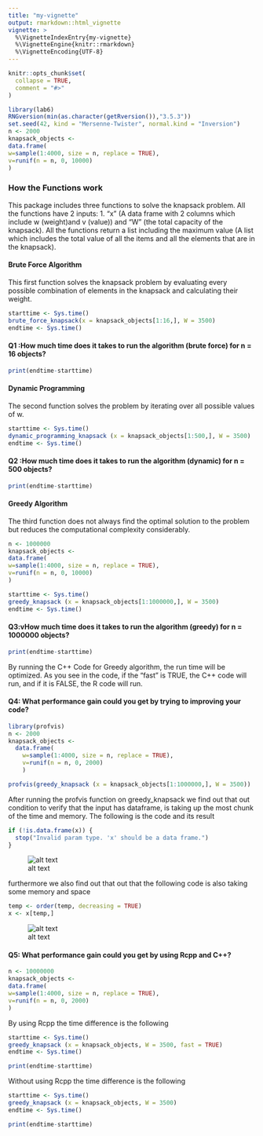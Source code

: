 ```yaml
---
title: "my-vignette"
output: rmarkdown::html_vignette
vignette: >
  %\VignetteIndexEntry{my-vignette}
  %\VignetteEngine{knitr::rmarkdown}
  %\VignetteEncoding{UTF-8}
---
```


```r
knitr::opts_chunk$set(
  collapse = TRUE,
  comment = "#>"
)
```

```r
library(lab6)
RNGversion(min(as.character(getRversion()),"3.5.3"))
set.seed(42, kind = "Mersenne-Twister", normal.kind = "Inversion")
n <- 2000
knapsack_objects <-
data.frame(
w=sample(1:4000, size = n, replace = TRUE),
v=runif(n = n, 0, 10000)
)

```

### How the Functions work

This package includes three functions to solve the knapsack problem. All the functions have 2 inputs: 1. "x" (A data frame with 2 columns which include w (weight)and v (value)) and "W" (the total capacity of the knapsack).
All the functions return a list including the maximum value (A list which includes the total value of all the items and all the elements that are in the knapsack).

#### Brute Force Algorithm
This first function solves the knapsack problem by evaluating every possible combination of elements in the knapsack and calculating their weight. 

```r
starttime <- Sys.time()
brute_force_knapsack(x = knapsack_objects[1:16,], W = 3500)
endtime <- Sys.time()

```

#### Q1 :How much time does it takes to run the algorithm (brute force) for n = 16 objects?
```r
print(endtime-starttime)
```
#### Dynamic Programming
The second function solves the problem by iterating over all possible values of w. 

```r
starttime <- Sys.time()
dynamic_programming_knapsack (x = knapsack_objects[1:500,], W = 3500)
endtime <- Sys.time()
```

#### Q2 :How much time does it takes to run the algorithm (dynamic) for n = 500 objects?
```r
print(endtime-starttime)
```
#### Greedy Algorithm
The third function does not always find the optimal solution to the problem but reduces the computational complexity considerably.

```r
n <- 1000000
knapsack_objects <-
data.frame(
w=sample(1:4000, size = n, replace = TRUE),
v=runif(n = n, 0, 10000)
)

starttime <- Sys.time()
greedy_knapsack (x = knapsack_objects[1:1000000,], W = 3500)
endtime <- Sys.time()

```

#### Q3:vHow much time does it takes to run the algorithm (greedy) for n = 1000000 objects?

```r
print(endtime-starttime)
```


By running the C++ Code for Greedy algorithm, the run time will be optimized. As you see in the code, if the "fast" is TRUE, the C++ code will run, and if it is FALSE, the R code will run.

#### Q4: What performance gain could you get by trying to improving your code?
```r
library(profvis)
n <- 2000
knapsack_objects <-
  data.frame(
    w=sample(1:4000, size = n, replace = TRUE),
    v=runif(n = n, 0, 2000)
    )

profvis(greedy_knapsack (x = knapsack_objects[1:1000000,], W = 3500))
```
After running the profvis function on greedy_knapsack we find out that out condition to verify that the input has dataframe, is taking up the most chunk of the time and memory. The following is the code and its result

```r
if (!is.data.frame(x)) {
  stop("Invalid param type. 'x' should be a data frame.")
}
```

![alt text](Screenshot1.png)

furthermore we also find out that out that the following code is also taking some memory and space
```r
temp <- order(temp, decreasing = TRUE)
x <- x[temp,]
```

![alt text](Screenshot 2.png)


#### Q5: What performance gain could you get by using Rcpp and C++?

```r
n <- 10000000
knapsack_objects <-
data.frame(
w=sample(1:4000, size = n, replace = TRUE),
v=runif(n = n, 0, 2000)
)
```

By using Rcpp the time difference is the following 
```r
starttime <- Sys.time()
greedy_knapsack (x = knapsack_objects, W = 3500, fast = TRUE)
endtime <- Sys.time()
```
```r
print(endtime-starttime)
```

Without using Rcpp the time difference is the following 
```r
starttime <- Sys.time()
greedy_knapsack (x = knapsack_objects, W = 3500)
endtime <- Sys.time()

```
```r
print(endtime-starttime)

```
